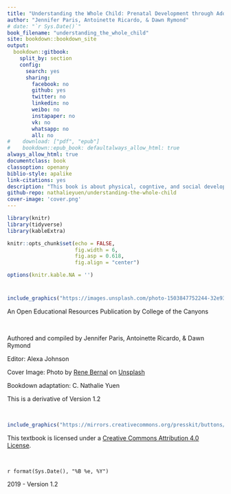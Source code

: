 ```yaml
--- 
title: "Understanding the Whole Child: Prenatal Development through Adolescence"
author: "Jennifer Paris, Antoinette Ricardo, & Dawn Rymond"
# date: "`r Sys.Date()`"
book_filename: "understanding_the_whole_child"
site: bookdown::bookdown_site
output:
  bookdown::gitbook:
    split_by: section
    config:
      search: yes
      sharing:
        facebook: no
        github: yes
        twitter: no
        linkedin: no
        weibo: no
        instapaper: no
        vk: no
        whatsapp: no
        all: no
#    download: ["pdf", "epub"]
#    bookdown::epub_book: defaultalways_allow_html: true
always_allow_html: true
documentclass: book
classoption: openany
biblio-style: apalike
link-citations: yes
description: "This book is about physical, cogntive, and social development during childhood and adolescence.  Bookdown adaptation by C. Nathalie Yuen."
github-repo: nathalieyuen/understanding-the-whole-child
cover-image: 'cover.png'
---
```


```r
library(knitr)
library(tidyverse)
library(kableExtra)

knitr::opts_chunk$set(echo = FALSE,
                      fig.width = 6, 
                      fig.asp = 0.618,
                      fig.align = "center")

options(knitr.kable.NA = '')

```


# {-}

```r
include_graphics("https://images.unsplash.com/photo-1503847752244-32e931070a43?ixlib=rb-1.2.1&ixid=eyJhcHBfaWQiOjEyMDd9&auto=format&fit=crop&w=686&q=80")
```

An Open Educational Resources Publication by College of the Canyons

<br/>

Authored and compiled by Jennifer Paris, Antoinette Ricardo, & Dawn Rymond

Editor: Alexa Johnson

Cover Image: Photo by [Rene Bernal](https://unsplash.com/@renebbernal?utm_source=unsplash&utm_medium=referral&utm_content=creditCopyText) on [Unsplash](https://unsplash.com/s/photos/children?utm_source=unsplash&utm_medium=referral&utm_content=creditCopyText)

Bookdown adaptation: C. Nathalie Yuen

This is a derivative of Version 1.2

<br/>


```r
include_graphics("https://mirrors.creativecommons.org/presskit/buttons/88x31/png/by.png")
```

This textbook is licensed under a [Creative Commons Attribution 4.0 License](https://creativecommons.org/licenses/by/4.0/).


<br/>

`r format(Sys.Date(), "%B %e, %Y")`

2019 - Version 1.2


